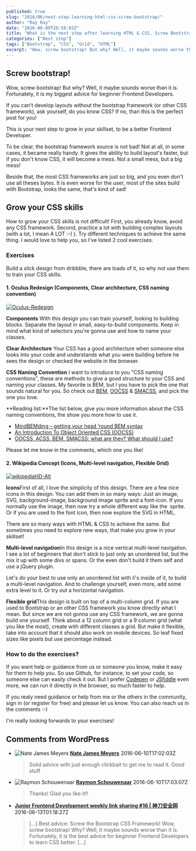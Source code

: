 ```yaml
---
published: true
slug: "2016/06/next-step-learning-html-css-screw-bootstrap/"
author: "Ray Ray"
date: "2016-06-09T20:58:03Z"
title: "What is the next step after learning HTML & CSS, Screw Bootstrap!"
categories: ["Next step"]
tags: ["Bootstrap", "CSS", "Grid", "HTML"]
excerpt: "Wow, screw bootstrap! But why? Well, it maybe sounds worse than it is. Fortunately, it is my bigges..."
---
```


## Screw bootstrap!

Wow, screw bootstrap! But why? Well, it maybe sounds worse than it is. Fortunately, it is my biggest advice for beginner Frontend Developers.

If you can't develop layouts without the bootstrap framework (or other CSS framework), ask yourself, do you know CSS? If no, than this is the perfect post for you!

This is your next step to grow in your skillset, to be a better Frontend Developer.

To be clear, the bootstrap framework source is not bad! Not at all, in some cases, it became really handy. It gives the ability to build layout's faster, but if you don't know CSS, it will become a mess. Not a small mess, but a big mess!

Beside that, the most CSS frameworks are just so big, and you even don't use all theses bytes. It is even worse for the user, most of the sites build with Bootstrap, looks the same, that's kind of sad!

## Grow your CSS skills

How to grow your CSS skills is not difficult! First, you already know, avoid any CSS framework. Second, practice a lot with building complex layouts (with a lot, I mean A LOT :-) ). Try different techniques to achieve the same thing. I would love to help you, so I've listed 2 cool exercises.

### Exercises

Build a slick design from dribbble, there are loads of it, so why not use them to train your CSS skills.

#### 1\. Oculus Redesign (Components, Clear architecture, CSS naming convention)

[![Oculus-Redesign](09-1.png)](https://dribbble.com/shots/1837970-Oculus-Redesign/attachments/306788)

**Components**
With this design you can train yourself, looking to building blocks. Separate the layout in small, easy-to-build components. Keep in mind what kind of selectors you're gonna use and how to name your classes.

**Clear Architecture**
Your CSS has a good architecture when someone else looks into your code and understands what you were building before he sees the design or checked the website in the browser.

**CSS Naming Convention**
I want to introduce to you "CSS naming conventions", these are methods to give a good structure to your CSS and naming your classes. My favorite is BEM, but I you have to pick the one that sounds natural for you. So check out [BEM](http://getbem.com/introduction/), [OOCSS](http://oocss.org) & [SMACSS](https://smacss.com), and pick the one you love.

**Reading list:**The list below, give you more information about the CSS naming conventions, the show you more how to use it.

* [MindBEMding – getting your head ’round BEM syntax](http://csswizardry.com/2013/01/mindbemding-getting-your-head-round-bem-syntax/)
* [An Introduction To Object Oriented CSS (OOCSS)](https://www.smashingmagazine.com/2011/12/an-introduction-to-object-oriented-css-oocss/)
* [OOCSS, ACSS, BEM, SMACSS: what are they? What should I use?](http://clubmate.fi/oocss-acss-bem-smacss-what-are-they-what-should-i-use/)

Please let me know in the comments, which one you like!

#### 2\. Wikipedia Concept (Icons, Multi-level navigation, Flexible Grid)

[![wikipediaHD-Alt](09-2.png)](https://dribbble.com/shots/1508672-Wikipedia-concept/attachments/227253)

**Icons**First of all, I love the simplicity of this design. There are a few nice icons in this design. You can add them in so many ways: Just an image, SVG, background-image, background image sprite and a font-icon. If you normally use the image, then now try a whole different way like the  sprite. Or if you are used to the font icon, then now explore the SVG in HTML.

There are so many ways with HTML & CSS to achieve the same. But sometimes you need to explore new ways, that make you grow in your skillset!

**Multi-level navigation**In this design is a nice vertical multi-level navigation. I see a lot of beginners that don't stick to just only an unordered list, but the mix it up with some divs or spans. Or the even don't build it them self and use a jQuery plugin.

Let's do your best to use only an unordered list with li's inside of it, to build a multi-level navigation. And to challenge yourself, even more, add some extra level to it. Or try out a horizontal navigation.

**Flexible grid**This design is built on top of a multi-column grid. If you are used to Bootstrap or an other CSS framework you know directly what I mean. But since we are not gonna use any CSS framework, we are gonna build one yourself. Think about a 12 column grid or a 9 column grid (what you like the most), create with different classes a grid. But make it flexible, take into account that it should also work on mobile devices. So leaf fixed sizes like pixels but use percentage instead.

### How to do the exercises?

If you want help or guidance from us or someone you know, make it easy for them to help you. So use Github, for instance, to set your code, so someone else can easily check it out. But I prefer [Codepen](http://codepen.io) or [JSfiddle](https://jsfiddle.net) even more, we can run it directly in the browser, so much faster to help.

If you realy need guidance or help from me or the others in the community, sign in (or register for free) and please let us know. You can also reach us in the comments :-)

I'm really looking forwards to your exercises!

##

## Comments from WordPress

* ![Nate James Meyers](https://www.gravatar.com/avatar/5bb2b3b179e4bde6632a9aad6d29384f?d=identicon) **[Nate James Meyers](https://www.facebook.com/app_scoped_user_id/1769038413343426/)** 2016-06-10T17:02:03Z
  > Solid advice with just enough clickbait to get me to read it. Good stuff
* ![Raymon Schouwenaar](https://www.gravatar.com/avatar/4db35d87bbd24ec55769e066c4b5ff33?d=identicon) **[Raymon Schouwenaar](http://www.raymonschouwenaar.nl)** 2016-06-10T17:03:07Z
  > Thanks! Glad you like it!!
* **[Junior Frontend Development weekly link sharing #16 | 神刀安全网](http://www.shellsec.com/news/27421.html)** 2016-06-13T01:18:27Z
  > [&#8230;] Best advice: Screw the Bootstrap CSS Framework!  Wow, screw bootstrap! Why? Well, it maybe sounds worse than it is. Fortunately, it is the best advice for beginner Frontend Developers to learn CSS better. [&#8230;]
